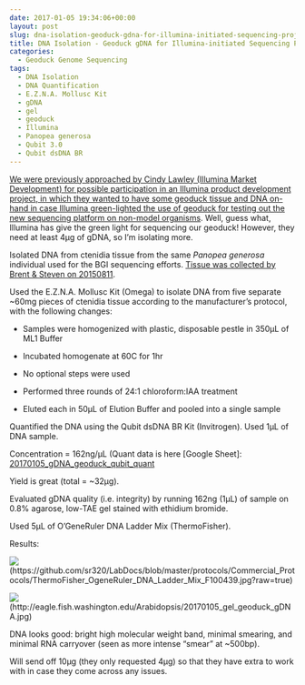 ```yaml
---
date: 2017-01-05 19:34:06+00:00
layout: post
slug: dna-isolation-geoduck-gdna-for-illumina-initiated-sequencing-project
title: DNA Isolation - Geoduck gDNA for Illumina-initiated Sequencing Project
categories:
  - Geoduck Genome Sequencing
tags:
  - DNA Isolation
  - DNA Quantification
  - E.Z.N.A. Mollusc Kit
  - gDNA
  - gel
  - geoduck
  - Illumina
  - Panopea generosa
  - Qubit 3.0
  - Qubit dsDNA BR
---
```


[We were previously approached by Cindy Lawley (Illumina Market Development) for possible participation in an Illumina product development project, in which they wanted to have some geoduck tissue and DNA on-hand in case Illumina green-lighted the use of geoduck for testing out the new sequencing platform on non-model organisms](https://robertslab.github.io/sams-notebook/2016/12/21/dna-isolation-geoduck-gdna-for-potential-illumina-initiated-sequencing-project.html). Well, guess what, Illumina has give the green light for sequencing our geoduck! However, they need at least 4μg of gDNA, so I'm isolating more.

Isolated DNA from ctenidia tissue from the same _Panopea generosa_ individual used for the BGI sequencing efforts. [Tissue was collected by Brent & Steven on 20150811](https://onsnetwork.org/halfshell/2015/08/11/big-day-big-clam/).

Used the E.Z.N.A. Mollusc Kit (Omega) to isolate DNA from five separate ~60mg pieces of ctenidia tissue according to the manufacturer’s protocol, with the following changes:




    
  * Samples were homogenized with plastic, disposable pestle in 350μL of ML1 Buffer

    
  * Incubated homogenate at 60C for 1hr

    
  * No optional steps were used

    
  * Performed three rounds of 24:1 chloroform:IAA treatment

    
  * Eluted each in 50μL of Elution Buffer and pooled into a single sample



Quantified the DNA using the Qubit dsDNA BR Kit (Invitrogen). Used 1μL of DNA sample.

Concentration = 162ng/μL (Quant data is here [Google Sheet]: [20170105_gDNA_geoduck_qubit_quant](https://docs.google.com/spreadsheets/d/1BlTd-weYoZCDyhR99OZRdtD5n8ySe2baKjeRepmhvNM/edit?usp=sharing)

Yield is great (total = ~32μg).

Evaluated gDNA quality (i.e. integrity) by running 162ng (1μL) of sample on 0.8% agarose, low-TAE gel stained with ethidium bromide.

Used 5μL of O’GeneRuler DNA Ladder Mix (ThermoFisher).



Results:



![](https://github.com/sr320/LabDocs/blob/master/protocols/Commercial_Protocols/ThermoFisher_OgeneRuler_DNA_Ladder_Mix_F100439.jpg?raw=true)(https://github.com/sr320/LabDocs/blob/master/protocols/Commercial_Protocols/ThermoFisher_OgeneRuler_DNA_Ladder_Mix_F100439.jpg?raw=true)

![](https://eagle.fish.washington.edu/Arabidopsis/20170105_gel_geoduck_gDNA.jpg)(http://eagle.fish.washington.edu/Arabidopsis/20170105_gel_geoduck_gDNA.jpg)



DNA looks good: bright high molecular weight band, minimal smearing, and minimal RNA carryover (seen as more intense "smear" at ~500bp).

Will send off 10μg (they only requested 4μg) so that they have extra to work with in case they come across any issues.
